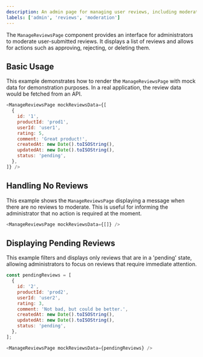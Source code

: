 ```yaml
---
description: An admin page for managing user reviews, including moderation actions.
labels: ['admin', 'reviews', 'moderation']
---
```


The `ManageReviewsPage` component provides an interface for administrators to moderate user-submitted reviews. It displays a list of reviews and allows for actions such as approving, rejecting, or deleting them.

## Basic Usage

This example demonstrates how to render the `ManageReviewsPage` with mock data for demonstration purposes. In a real application, the review data would be fetched from an API.

```js
<ManageReviewsPage mockReviewsData={[
  {
    id: '1',
    productId: 'prod1',
    userId: 'user1',
    rating: 5,
    comment: 'Great product!',
    createdAt: new Date().toISOString(),
    updatedAt: new Date().toISOString(),
    status: 'pending',
  },
]} />
```

## Handling No Reviews

This example shows the `ManageReviewsPage` displaying a message when there are no reviews to moderate. This is useful for informing the administrator that no action is required at the moment.

```js
<ManageReviewsPage mockReviewsData={[]} />
```

## Displaying Pending Reviews

This example filters and displays only reviews that are in a 'pending' state, allowing administrators to focus on reviews that require immediate attention.

```js
const pendingReviews = [
  {
    id: '2',
    productId: 'prod2',
    userId: 'user2',
    rating: 3,
    comment: 'Not bad, but could be better.',
    createdAt: new Date().toISOString(),
    updatedAt: new Date().toISOString(),
    status: 'pending',
  },
];

<ManageReviewsPage mockReviewsData={pendingReviews} />
